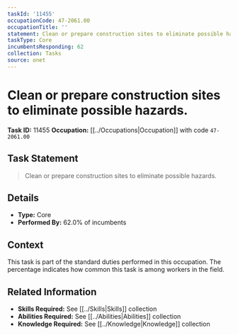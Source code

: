 ```yaml
---
taskId: '11455'
occupationCode: 47-2061.00
occupationTitle: ''
statement: Clean or prepare construction sites to eliminate possible hazards.
taskType: Core
incumbentsResponding: 62
collection: Tasks
source: onet
---
```

# Clean or prepare construction sites to eliminate possible hazards.

**Task ID:** 11455
**Occupation:** [[../Occupations|Occupation]] with code `47-2061.00`

## Task Statement

> Clean or prepare construction sites to eliminate possible hazards.

## Details

- **Type:** Core
- **Performed By:** 62.0% of incumbents

## Context

This task is part of the standard duties performed in this occupation. The percentage indicates how common this task is among workers in the field.

## Related Information

- **Skills Required:** See [[../Skills|Skills]] collection
- **Abilities Required:** See [[../Abilities|Abilities]] collection
- **Knowledge Required:** See [[../Knowledge|Knowledge]] collection
